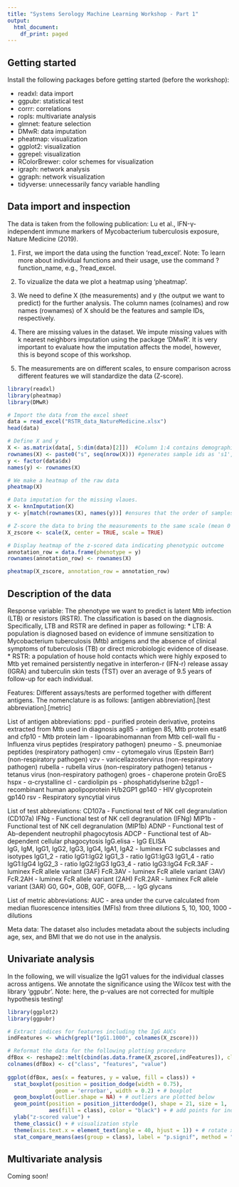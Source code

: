```yaml
---
title: "Systems Serology Machine Learning Workshop - Part 1"
output:
  html_document:
    df_print: paged
---
```


## Getting started

Install the following packages before getting started (before the workshop):

* readxl: data import
* ggpubr: statistical test
* corrr: correlations
* ropls: multivariate analysis
* glmnet: feature selection
* DMwR: data imputation
* pheatmap: visualization
* ggplot2: visualization
* ggrepel: visualization
* RColorBrewer: color schemes for visualization
* igraph: network analysis
* ggraph: network visualization
* tidyverse: unnecessarily fancy variable handling 


## Data import and inspection

The data is taken from the following publication: Lu et al., IFN-γ-independent immune markers of Mycobacterium tuberculosis exposure, Nature Medicine (2019).

1) First, we import the data using the function 'read_excel'. 
Note: To learn more about individual functions and their usage, use the command ?function_name, e.g., ?read_excel.

2) To vizualize the data we plot a heatmap using 'pheatmap'. 

3) We need to define X (the measurements) and y (the output we want to predict) for the further analysis.
The column names (colnames) and row names (rownames) of X should be the features and sample IDs, respectively. 

4) There are missing values in the dataset. We impute missing values with k nearest neighbors imputation using the package 'DMwR'. It is very important to evaluate how the imputation affects the model, however, this is beyond scope of this workshop.

5) The measurements are on different scales, to ensure comparison across different features we will standardize the data (Z-score).


```r
library(readxl)
library(pheatmap)
library(DMwR)

# Import the data from the excel sheet
data = read_excel("RSTR_data_NatureMedicine.xlsx")
head(data)

# Define X and y
X <- as.matrix(data[, 5:dim(data)[2]])  #Column 1:4 contains demographics and outcome 
rownames(X) <- paste0("s", seq(nrow(X))) #generates sample ids as 's1', 's2', 's3', ...
y <- factor(data$dx)
names(y) <- rownames(X)

# We make a heatmap of the raw data 
pheatmap(X)

# Data imputation for the missing vlaues. 
X <- knnImputation(X)
y <- y[match(rownames(X), names(y))] #ensures that the order of samples in Y is same as in X

# Z-score the data to bring the measurements to the same scale (mean 0 and standard deviation 1 across samples)
X_zscore <- scale(X, center = TRUE, scale = TRUE)

# Display heatmap of the z-scored data indicating phenotypic outcome
annotation_row = data.frame(phenotype = y)
rownames(annotation_row) <- rownames(X)

pheatmap(X_zscore, annotation_row = annotation_row)
```

## Description of the data

Response variable:
The phenotype we want to predict is latent Mtb infection (LTB) or resistors (RSTR). The classification is based on the diagnosis. 
Specifically, LTB and RSTR are defined in paper as following:
* LTB: A population is diagnosed based on evidence of immune sensitization to Mycobacterium tuberculosis (Mtb) antigens and the absence of clinical symptoms of tuberculosis (TB) or direct microbiologic evidence of disease.
* RSTR: a population of house hold contacts which were highly exposed to Mtb yet remained persistently negative in interferon-r (IFN-r) release assay (IGRA) and tuberculin skin tests (TST) over an average of 9.5 years of follow-up for each individual.

Features:
Different assays/tests are performed together with different antigens. The nomenclature is as follows: 
[antigen abbreviation].[test abbreviation].[metric]

List of antigen abbreviations:
ppd - purified protein derivative, proteins extracted from Mtb used in diagnosis
ag85 - antigen 85, Mtb protein
esat6 and cfp10 - Mtb protein
lam - lipoarabinomannan from Mtb cell-wall
flu - Influenza virus peptides (respiratory pathogen)
pneumo - S. pneumoniae peptides (respiratory pathogen)
cmv - cytomegalo virus (Epstein Barr)  (non-respiratory pathogen)
vzv - varicellazostervirus (non-respiratory pathogen)
rubella - rubella virus (non-respiratory pathogen)
tetanus - tetanus virus (non-respiratory pathogen)
groes - chaperone protein GroES
hspx - α-crystalline
cl - cardiolipin
ps - phosphatidylserine
b2gp1 - recombinant human apolipoprotein H/b2GP1
gp140 - HIV glycoprotein gp140
rsv - Respiratory syncytial virus

List of test abbreviations:
CD107a - Functional test of NK cell degranulation (CD107a)
IFNg - Functional test of NK cell degranulation (IFNg)
MIP1b - Functional test of NK cell degranulation (MIP1b)
ADNP - Functional test of Ab-dependent neutrophil phagocytosis 
ADCP - Functional test of Ab-dependent cellular phagocytosis
IgG.elisa - IgG ELISA	
IgG, IgM, IgG1, IgG2, IgG3, IgG4, IgA1, IgA2 - luminex FC subclasses and isotypes 
IgG1_2 -  ratio IgG1:IgG2 
IgG1_3 -  ratio IgG1:IgG3 
IgG1_4 -  ratio IgG1:IgG4 
IgG2_3 -  ratio IgG2:IgG3 
IgG3_4 -  ratio IgG3:IgG4 
FcR.3AF - luminex FcR allele variant (3AF)
FcR.3AV - luminex FcR allele variant (3AV)
FcR.2AH - luminex FcR allele variant (2AH)
FcR.2AR - luminex FcR allele variant (3AR)
G0, G0*, G0B, G0F, G0FB,... - IgG glycans

List of metric abbreviations:
AUC - area under the curve calculated from median fluorescence intensities (MFIs) from three dilutions
5, 10, 100, 1000 - dilutions

Meta data:
The dataset also includes metadata about the subjects including age, sex, and BMI that we do not use in the analysis.

## Univariate analysis

In the following, we will visualize the IgG1 values for the individual classes across antigens. We annotate the significance using the Wilcox test with the library 'ggpubr'. Note: here, the p-values are not corrected for multiple hypothesis testing!

```r
library(ggplot2)
library(ggpubr)

# Extract indices for features including the IgG AUCs
indFeatures <- which(grepl("IgG1.1000", colnames(X_zscore))) 

# Reformat the data for the following plotting procedure
dfBox <- reshape2::melt(cbind(as.data.frame(X_zscore[,indFeatures]), class = y), id.var = "class")
colnames(dfBox) <- c("class", "features", "value")
  
ggplot(dfBox, aes(x = features, y = value, fill = class)) + 
  stat_boxplot(position = position_dodge(width = 0.75), 
               geom = 'errorbar', width = 0.2) + # boxplot 
  geom_boxplot(outlier.shape = NA) + # outliers are plotted below
  geom_point(position = position_jitterdodge(), shape = 21, size = 1, 
             aes(fill = class), color = "black") + # add points for individual measurements
  ylab("z-scored value") + 
  theme_classic() + # visualization style
  theme(axis.text.x = element_text(angle = 40, hjust = 1)) + # rotate x-labels 
  stat_compare_means(aes(group = class), label = "p.signif", method = "wilcox.test") # comparison of groups using Wilcox test
```

## Multivariate analysis

Coming soon!

